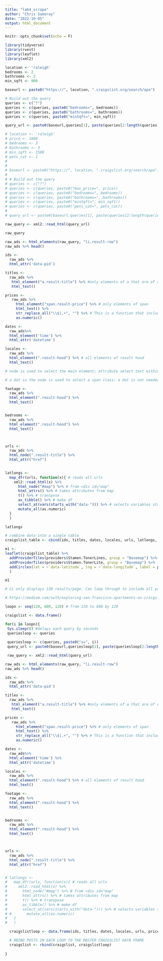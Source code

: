 ```yaml
---
title: "lab4_scrape"
author: "Chris Samoray"
date: "2022-10-05"
output: html_document
---
```


```r
knitr::opts_chunk$set(echo = F)

library(tidyverse)
library(rvest)
library(leaflet)
library(xml2)
```


```r
location <- 'raleigh'
bedrooms <- 2
bathrooms <- 2
min_sqft <- 900

baseurl <- paste0("https://", location, ".craigslist.org/search/apa")

# Build out the query
queries <- c("?")
queries <- c(queries, paste0("bedrooms=", bedrooms))
queries <- c(queries, paste0("bathrooms=", bathrooms))
queries <- c(queries, paste0("minSqft=", min_sqft))

query_url <- paste0(baseurl,queries[1], paste(queries[2:length(queries)], collapse = "&"))
```

```r
# location <- 'raleigh'
# price <- 1800
# bedrooms <- 3
# bathrooms <- 3
# min_sqft <- 1500
# pets_cat <- 1
# 
# 
# baseurl <- paste0("https://", location, ".craigslist.org/search/apa")
# 
# # Build out the query
# queries <- c("?")
# queries <- c(queries, paste0("max_price=", price))
# queries <- c(queries, paste0("bedrooms=", bedrooms))
# queries <- c(queries, paste0("bathrooms=", bathrooms))
# queries <- c(queries, paste0("minSqft=", min_sqft))
# queries <- c(queries, paste0("pets_cat=", pets_cat))
# 
# query_url <- paste0(baseurl,queries[1], paste(queries[2:length(queries)], collapse = "&"))
```

```r
raw_query <- xml2::read_html(query_url)

raw_query

raw_ads <- html_elements(raw_query, "li.result-row")
raw_ads %>% head()

ids <-
  raw_ads %>%
  html_attr('data-pid')

titles <-
  raw_ads %>%
   html_element("a.result-title") %>% #only elements of a that are of class_row
   html_text()

prices <-
   raw_ads %>% 
     html_element("span.result-price") %>% # only elements of span
     html_text() %>%
     str_replace_all("\\$|,+", "") %>% # This is a function that includes a regular expression to extract a special symbol $ and , and replace them with nothing.
     as.numeric()

dates <-
  raw_ads%>%
  html_element('time') %>%
  html_attr('datetime')

locales <-
  raw_ads %>%
  html_element(".result-hood") %>% # all elements of result hood
  html_text() 
```

```r
# node is used to select the main element; attribute select text within the node

# a dot in the node is used to select a span class; a dot is not needed to select time class

footage <-
  raw_ads %>%
  html_element(".result-hood") %>%
  html_text()


bedrooms <-
  raw_ads %>%
  html_element(".result-hood") %>%
  html_text()



urls <-
  raw_ads %>%
  html_node(".result-title") %>%
  html_attr("href")
  

latlongs <- 
  map_dfr(urls, function(x){ # reads all urls
    xml2::read_html(x) %>% 
      html_node("#map") %>% # from <div id="map"
      html_attrs() %>% # takes attributes from map
      t() %>% # transpose
      as_tibble() %>% # make df
      select_at(vars(starts_with("data-"))) %>% # selects variables starting with "data-"
      mutate_all(as.numeric)
  }
  )

latlongs

# combine data into a single table
craigslist_table <- cbind(ids, titles, dates, locales, urls, latlongs, prices) 

m1 <- 
leaflet(craigslist_table) %>%
  addProviderTiles(providers$Stamen.TonerLines, group = "Basemap") %>%
  addProviderTiles(providers$Stamen.TonerLite, group = "Basemap") %>%
  addCircles(lat = ~`data-latitude`, lng = ~`data-longitude`, label = paste(craigslist_table$ids, craigslist_table$locales, craigslist_table$prices, sep=",")
  )

m1

# CL only displays 120 results/page. Can loop through to include all pages. But include a delay using Sys.sleep
```

```r

# https://medium.com/swlh/exploring-san-francisco-apartments-on-craigslist-with-r-43e5fa38a77b

loopn <- seq(120, 600, 120) # from 120 to 600 by 120

craigslist <- data.frame()

for(i in loopn){
 Sys.sleep(8) #delays each query by seconds
 queriesloop <- queries
 
 queriesloop <- c(queries, paste0("s=", i))
 query_url <- paste0(baseurl,queriesloop[1], paste(queriesloop[2:length(queriesloop)], collapse = "&"))

 raw_query <- xml2::read_html(query_url)

raw_ads <- html_elements(raw_query, "li.result-row")
raw_ads %>% head()

ids <-
  raw_ads %>%
  html_attr('data-pid')

titles <-
  raw_ads %>%
   html_element("a.result-title") %>% #only elements of a that are of class_row
   html_text()

prices <-
   raw_ads %>%
     html_element("span.result-price") %>% # only elements of span
     html_text() %>%
     str_replace_all("\\$|,+", "") %>% # This is a function that includes a regular expression to extract a special symbol $ and , and replace them with nothing.
     as.numeric()

dates <-
  raw_ads%>%
  html_element('time') %>%
  html_attr('datetime')

locales <-
  raw_ads %>%
  html_element(".result-hood") %>% # all elements of result hood
  html_text()

footage <-
  raw_ads %>%
  html_element(".result-hood") %>%
  html_text()


bedrooms <-
  raw_ads %>%
  html_element(".result-hood") %>%
  html_text()



urls <-
  raw_ads %>%
  html_node(".result-title") %>%
  html_attr("href")


# latlongs <-
#   map_dfr(urls, function(x){ # reads all urls
#     xml2::read_html(x) %>%
#       html_node("#map") %>% # from <div id="map"
#       html_attrs() %>% # takes attributes from map
#       t() %>% # transpose
#       as_tibble() %>% # make df
#       select_at(vars(starts_with("data-"))) %>% # selects variables starting with "data-"
# #       mutate_all(as.numeric)
#   }
#   )

  craigslistloop <- data.frame(ids, titles, dates, locales, urls, prices)

  # RBIND POSTS IN EACH LOOP TO THE MASTER CRAIGSLIST DATA FRAME
  craigslist <- rbind(craigslist, craigslistloop)
 
}
```